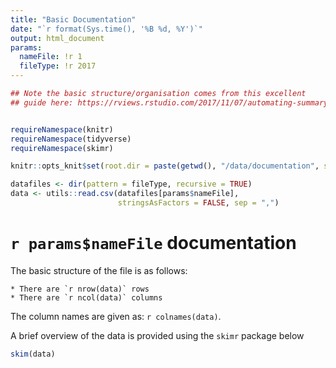 ```yaml
---
title: "Basic Documentation"
date: "`r format(Sys.time(), '%B %d, %Y')`"
output: html_document
params:
  nameFile: !r 1
  fileType: !r 2017
---
```


```r
## Note the basic structure/organisation comes from this excellent
## guide here: https://rviews.rstudio.com/2017/11/07/automating-summary-of-surveys-with-rmarkdown/


requireNamespace(knitr)
requireNamespace(tidyverse)
requireNamespace(skimr)

knitr::opts_knit$set(root.dir = paste(getwd(), "/data/documentation", sep = "")) # put this render into the documentation folder
```

```r
datafiles <- dir(pattern = fileType, recursive = TRUE)
data <- utils::read.csv(datafiles[params$nameFile], 
                        stringsAsFactors = FALSE, sep = ",")
```

# `r params$nameFile` documentation

The basic structure of the file is as follows:

    * There are `r nrow(data)` rows
    * There are `r ncol(data)` columns
    
The column names are given as: `r colnames(data)`.

A brief overview of the data is provided using the `skimr` package below

```r
skim(data)
```

